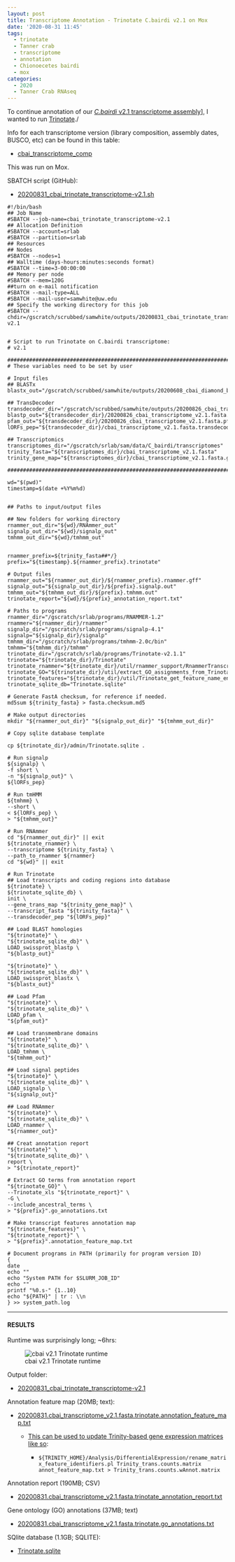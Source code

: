 ```yaml
---
layout: post
title: Transcriptome Annotation - Trinotate C.bairdi v2.1 on Mox
date: '2020-08-31 11:45'
tags:
  - trinotate
  - Tanner crab
  - transcriptome
  - annotation
  - Chionoecetes bairdi
  - mox
categories:
  - 2020
  - Tanner Crab RNAseq
---
```

To continue annotation of our [_C.bairdi_ v2.1 transcriptome assembly](https://robertslab.github.io/sams-notebook/posts/2020/2020-06-05-Sequence-Extractions-C.bairdi-Transcriptomes-v2.0-and-v3.0-Excluding-Alveolata-with-MEGAN6-on-Swoose.html)], I wanted to run [Trinotate](https://github.com/Trinotate/Trinotate.github.io/wiki)./

Info for each transcriptome version (library composition, assembly dates, BUSCO, etc) can be found in this table:

- [cbai_transcriptome_comp](https://docs.google.com/spreadsheets/d/1XAgU_xQKJjWk4ThJHn1wLDtPuW6X7s6Jjh_373bMc0U/edit?usp=sharing)

This was run on Mox.

SBATCH script (GitHub):

- [20200831_cbai_trinotate_transcriptome-v2.1.sh](https://github.com/RobertsLab/sams-notebook/blob/master/sbatch_scripts/20200831_cbai_trinotate_transcriptome-v2.1.sh)


```shell
#!/bin/bash
## Job Name
#SBATCH --job-name=cbai_trinotate_transcriptome-v2.1
## Allocation Definition
#SBATCH --account=srlab
#SBATCH --partition=srlab
## Resources
## Nodes
#SBATCH --nodes=1
## Walltime (days-hours:minutes:seconds format)
#SBATCH --time=3-00:00:00
## Memory per node
#SBATCH --mem=120G
##turn on e-mail notification
#SBATCH --mail-type=ALL
#SBATCH --mail-user=samwhite@uw.edu
## Specify the working directory for this job
#SBATCH --chdir=/gscratch/scrubbed/samwhite/outputs/20200831_cbai_trinotate_transcriptome-v2.1


# Script to run Trinotate on C.bairdi transcriptome:
# v2.1

###################################################################################
# These variables need to be set by user

# Input files
## BLASTx
blastx_out="/gscratch/scrubbed/samwhite/outputs/20200608_cbai_diamond_blastx_v2.1_v2.1/cbai_transcriptome_v2.1.blastx.outfmt6"

## TransDecoder
transdecoder_dir="/gscratch/scrubbed/samwhite/outputs/20200826_cbai_transdecoder_transcriptomes_v2.1_v.3.1/20200826_cbai_transcriptome_v2.1.fasta.transdecoder"
blastp_out="${transdecoder_dir}/20200826_cbai_transcriptome_v2.1.fasta.blastp_out/20200826_cbai_transcriptome_v2.1.fasta.blastp.outfmt6"
pfam_out="${transdecoder_dir}/20200826_cbai_transcriptome_v2.1.fasta.pfam_out/20200826_cbai_transcriptome_v2.1.fasta.pfam.domtblout"
lORFs_pep="${transdecoder_dir}/cbai_transcriptome_v2.1.fasta.transdecoder_dir/longest_orfs.pep"

## Transcriptomics
transcriptomes_dir="/gscratch/srlab/sam/data/C_bairdi/transcriptomes"
trinity_fasta="${transcriptomes_dir}/cbai_transcriptome_v2.1.fasta"
trinity_gene_map="${transcriptomes_dir}/cbai_transcriptome_v2.1.fasta.gene_trans_map"

###################################################################################

wd="$(pwd)"
timestamp=$(date +%Y%m%d)


## Paths to input/output files

## New folders for working directory
rnammer_out_dir="${wd}/RNAmmer_out"
signalp_out_dir="${wd}/signalp_out"
tmhmm_out_dir="${wd}/tmhmm_out"


rnammer_prefix=${trinity_fasta##*/}
prefix="${timestamp}.${rnammer_prefix}.trinotate"

# Output files
rnammer_out="${rnammer_out_dir}/${rnammer_prefix}.rnammer.gff"
signalp_out="${signalp_out_dir}/${prefix}.signalp.out"
tmhmm_out="${tmhmm_out_dir}/${prefix}.tmhmm.out"
trinotate_report="${wd}/${prefix}_annotation_report.txt"

# Paths to programs
rnammer_dir="/gscratch/srlab/programs/RNAMMER-1.2"
rnammer="${rnammer_dir}/rnammer"
signalp_dir="/gscratch/srlab/programs/signalp-4.1"
signalp="${signalp_dir}/signalp"
tmhmm_dir="/gscratch/srlab/programs/tmhmm-2.0c/bin"
tmhmm="${tmhmm_dir}/tmhmm"
trinotate_dir="/gscratch/srlab/programs/Trinotate-v2.1.1"
trinotate="${trinotate_dir}/Trinotate"
trinotate_rnammer="${trinotate_dir}/util/rnammer_support/RnammerTranscriptome.pl"
trinotate_GO="${trinotate_dir}/util/extract_GO_assignments_from_Trinotate_xls.pl"
trinotate_features="${trinotate_dir}/util/Trinotate_get_feature_name_encoding_attributes.pl"
trinotate_sqlite_db="Trinotate.sqlite"

# Generate FastA checksum, for reference if needed.
md5sum ${trinity_fasta} > fasta.checksum.md5

# Make output directories
mkdir "${rnammer_out_dir}" "${signalp_out_dir}" "${tmhmm_out_dir}"

# Copy sqlite database template

cp ${trinotate_dir}/admin/Trinotate.sqlite .

# Run signalp
${signalp} \
-f short \
-n "${signalp_out}" \
${lORFs_pep}

# Run tmHMM
${tmhmm} \
--short \
< ${lORFs_pep} \
> "${tmhmm_out}"

# Run RNAmmer
cd "${rnammer_out_dir}" || exit
${trinotate_rnammer} \
--transcriptome ${trinity_fasta} \
--path_to_rnammer ${rnammer}
cd "${wd}" || exit

# Run Trinotate
## Load transcripts and coding regions into database
${trinotate} \
${trinotate_sqlite_db} \
init \
--gene_trans_map "${trinity_gene_map}" \
--transcript_fasta "${trinity_fasta}" \
--transdecoder_pep "${lORFs_pep}"

## Load BLAST homologies
"${trinotate}" \
"${trinotate_sqlite_db}" \
LOAD_swissprot_blastp \
"${blastp_out}"

"${trinotate}" \
"${trinotate_sqlite_db}" \
LOAD_swissprot_blastx \
"${blastx_out}"

## Load Pfam
"${trinotate}" \
"${trinotate_sqlite_db}" \
LOAD_pfam \
"${pfam_out}"

## Load transmembrane domains
"${trinotate}" \
"${trinotate_sqlite_db}" \
LOAD_tmhmm \
"${tmhmm_out}"

## Load signal peptides
"${trinotate}" \
"${trinotate_sqlite_db}" \
LOAD_signalp \
"${signalp_out}"

## Load RNAmmer
"${trinotate}" \
"${trinotate_sqlite_db}" \
LOAD_rnammer \
"${rnammer_out}"

## Creat annotation report
"${trinotate}" \
"${trinotate_sqlite_db}" \
report \
> "${trinotate_report}"

# Extract GO terms from annotation report
"${trinotate_GO}" \
--Trinotate_xls "${trinotate_report}" \
-G \
--include_ancestral_terms \
> "${prefix}".go_annotations.txt

# Make transcript features annotation map
"${trinotate_features}" \
"${trinotate_report}" \
> "${prefix}".annotation_feature_map.txt

# Document programs in PATH (primarily for program version ID)
{
date
echo ""
echo "System PATH for $SLURM_JOB_ID"
echo ""
printf "%0.s-" {1..10}
echo "${PATH}" | tr : \\n
} >> system_path.log
```


---

#### RESULTS

Runtime was surprisingly long; ~6hrs:

![cbai v2.1 Trinotate runtime](https://github.com/RobertsLab/sams-notebook/blob/master/images/screencaps/20200831_cbai_trinotate_transcriptome-v2.1_runtime.png?raw=true)

Output folder:

- [20200831_cbai_trinotate_transcriptome-v2.1](https://gannet.fish.washington.edu/Atumefaciens/20200831_cbai_trinotate_transcriptome-v2.1)

Annotation feature map (20MB; text):

- [20200831.cbai_transcriptome_v2.1.fasta.trinotate.annotation_feature_map.txt](https://gannet.fish.washington.edu/Atumefaciens/20200831_cbai_trinotate_transcriptome-v2.1/20200831.cbai_transcriptome_v2.1.fasta.trinotate.annotation_feature_map.txt)

  - [This can be used to update Trinity-based gene expression matrices like so](https://github.com/trinityrnaseq/trinityrnaseq/wiki/Functional-Annotation-of-Transcripts):

    - ```${TRINITY_HOME}/Analysis/DifferentialExpression/rename_matrix_feature_identifiers.pl Trinity_trans.counts.matrix annot_feature_map.txt > Trinity_trans.counts.wAnnot.matrix```

Annotation report (190MB; CSV)

- [20200831.cbai_transcriptome_v2.1.fasta.trinotate_annotation_report.txt](https://gannet.fish.washington.edu/Atumefaciens/20200831_cbai_trinotate_transcriptome-v2.1/20200831.cbai_transcriptome_v2.1.fasta.trinotate_annotation_report.txt)

Gene ontology (GO) annotations (37MB; text)

- [20200831.cbai_transcriptome_v2.1.fasta.trinotate.go_annotations.txt](https://gannet.fish.washington.edu/Atumefaciens/20200831_cbai_trinotate_transcriptome-v2.1/20200831.cbai_transcriptome_v2.1.fasta.trinotate.go_annotations.txt)

SQlite database (1.1GB; SQLITE):

- [Trinotate.sqlite](https://gannet.fish.washington.edu/Atumefaciens/20200831_cbai_trinotate_transcriptome-v2.1/Trinotate.sqlite)
